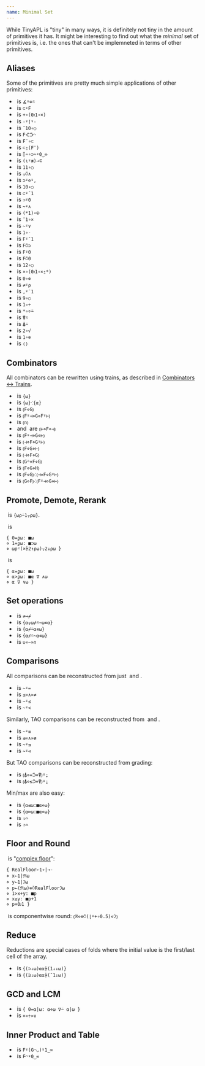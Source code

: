 ```yaml
---
name: Minimal Set
---
```


While TinyAPL is "tiny" in many ways, it is definitely not tiny in the amount of primitives it has. It might be interesting to find out what the *minimal* set of primitives is, i.e. the ones that can't be implemneted in terms of other primitives.

## Aliases

Some of the primitives are pretty much simple applications of other primitives:

* <primitive key="arctangent" />&nbsp;is `∡⍤⊕⍨`
* <primitive key="boxed" />&nbsp;is `⊂⍤F`
* <primitive key="cartesian" />&nbsp;is `+∘(0ᴊ1∘×)`
* <primitive key="ceiling" />&nbsp;is `-⍤⌈⍤-`
* <primitive key="conjugate" />&nbsp;is `¯10∘○`
* <primitive key="each" />&nbsp;is `Fᑣᑒ◠`
* <primitive key="each_left" />&nbsp;is `F¨∘⊂`
* <primitive key="each_right" />&nbsp;is `⊂⍛(F¨)`
* <primitive key="from" />&nbsp;is `⌷⍨∘⊃⍨⍤0‿∞`
* <primitive key="histogram" />&nbsp;is `(⍳⍤≢)⊸⋷`
* <primitive key="imaginary_part" />&nbsp;is `11∘○`
* <primitive key="laminate" />&nbsp;is `⍪⍥∧`
* <primitive key="last" />&nbsp;is `⊃⍤⊖⍤,`
* <primitive key="magnitude" />&nbsp;is `10∘○`
* <primitive key="major_cells" />&nbsp;is `⊂⍤¯1`
* <primitive key="mix" />&nbsp;is `⊃⍤0`
* <primitive key="nand" />&nbsp;is `~⍤∧`
* <primitive key="natural_logarithm" />&nbsp;is `(*1)∘⍟`
* <primitive key="negate" />&nbsp;is `¯1∘×`
* <primitive key="nor" />&nbsp;is `~⍤∨`
* <primitive key="not" />&nbsp;is `1∘-`
* <primitive key="on_cells" />&nbsp;is `F⍤¯1`
* <primitive key="on_contents" />&nbsp;is `F⍥⊃`
* <primitive key="on_scalars" />&nbsp;is `F⍤0`
* <primitive key="on_simple_scalars" />&nbsp;is `F⍥0`
* <primitive key="phase" />&nbsp;is `12∘○`
* <primitive key="polar" />&nbsp;is `×∘(0ᴊ1∘×⍛*)`
* <primitive key="pure_imaginary" />&nbsp;is `0∘⊕`
* <primitive key="rank" />&nbsp;is `≠⍤⍴`
* <primitive key="ravel_items" />&nbsp;is `,⍤¯1`
* <primitive key="real_part" />&nbsp;is `9∘○`
* <primitive key="reciprocal" />&nbsp;is `1∘÷`
* <primitive key="root" />&nbsp;is `*∘÷⍨`
* <primitive key="sort_down" />&nbsp;is `⍒⍨`
* <primitive key="sort_up" />&nbsp;is `⍋⍨`
* <primitive key="square_root" />&nbsp;is `2∘√`
* <primitive key="unit_polar" />&nbsp;is `1∘⊗`
* <primitive key="zilde" />&nbsp;is `⟨⟩`

## Combinators

All combinators can be rewritten using trains, as described in [Combinators ↔ Trains](/docs/info/combinators_trains).

* <primitive key="right" />&nbsp;is `{⍵}`
* <primitive key="left" />&nbsp;is `{⍵}⁖{⍺}`
* <primitive key="atop" />&nbsp;is `⦅F⋄G⦆`
* <primitive key="over" />&nbsp;is `⦅F⍤⊣⋄G⋄F⍤⊢⦆`
* <primitive key="constant" />&nbsp;is `⦅n⦆`
* <primitive key="commute" />&nbsp;and&nbsp;<primitive key="duplicate" />&nbsp;are `⦅⊢⋄F⋄⊣⦆`
* <primitive key="left_hook" />&nbsp;is `⦅F⍤⊣⋄G⋄⊢⦆`
* <primitive key="right_hook" />&nbsp;is `⦅⊣⋄F⋄G⍤⊢⦆`
* <primitive key="left_fork" />&nbsp;is `⦅F⋄G⋄⊢⦆`
* <primitive key="right_fork" />&nbsp;is `⦅⊣⋄F⋄G⦆`
* <primitive key="mirror" />&nbsp;is `⦅G⍨⋄F⋄G⦆`
* <primitive key="fork" />&nbsp;is `⦅F⋄G⋄H⦆`
* <primitive key="after" />&nbsp;is `⦅F⋄G⦆⁖⦅⊣⋄F⋄G⍤⊢⦆`
* <primitive key="before" />&nbsp;is `⦅G⋄F⦆⁖⦅F⍤⊣⋄G⋄⊢⦆`

## Promote, Demote, Rerank

<primitive key="promote" />&nbsp;is `{⍵⍴⍨1⍪⍴⍵}`.

<primitive key="demote" />&nbsp;is

```tinyapl
{ 0=ϼ⍵: ■⍵
⋄ 1=ϼ⍵: ■⊃⍵
⋄ ⍵⍴⍨(×⍆2↑⍴⍵)⍪2↓⍴⍵ }
```

<primitive key="rerank" />&nbsp;is

```tinyapl
{ ⍺=ϼ⍵: ■⍵
⋄ ⍺>ϼ⍵: ■⍺ ∇ ∧⍵
⋄ ⍺ ∇ ∨⍵ }
```

## Set operations

* <primitive key="unique" />&nbsp;is `≠⊸⌿`
* <primitive key="union" />&nbsp;is `{⍺⍪⍵⌿⍨~⍵∊⍺}`
* <primitive key="intersection" />&nbsp;is `{⍺⌿⍨⍺∊⍵}`
* <primitive key="difference" />&nbsp;is `{⍺⌿⍨~⍺∊⍵}`
* <primitive key="symmetric_difference" />&nbsp;is `∪«~»∩`

## Comparisons

All comparisons can be reconstructed from just&nbsp;<primitive key="equal_to" />&nbsp;and&nbsp;<primitive key="less_than_or_equal_to" />.

* <primitive key="not_equal_to" />&nbsp;is `~⍤=`
* <primitive key="less_than" />&nbsp;is `≤«∧»≠`
* <primitive key="greater_than" />&nbsp;is `~⍤≤`
* <primitive key="greater_than_or_equal_to" />&nbsp;is `~⍤<`

Similarly, TAO comparisons can be reconstructed from&nbsp;<primitive key="identical" />&nbsp;and&nbsp;<primitive key="precedes_or_identical" />.

* <primitive key="not_identical" />&nbsp;is `~⍤≡`
* <primitive key="precedes" />&nbsp;is `⊴«∧»≢`
* <primitive key="succeeds" />&nbsp;is `~⍤⊴`
* <primitive key="precedes_or_identical" />&nbsp;is `~⍤⊲`

But TAO comparisons can be reconstructed from grading:

* <primitive key="identical" />&nbsp;is `⦅⍋⋄=ᑒ⋄⍒⦆⍤⍮`
* <primitive key="precedes_or_identical" />&nbsp;is `⦅⍋⋄≤ᑒ⋄⍒⦆⍤⍮`

Min/max are also easy:

* <primitive key="minimal" />&nbsp;is `{⍺⊴⍵:■⍺⋄⍵}`
* <primitive key="maximal" />&nbsp;is `{⍺⊳⍵:■⍺⋄⍵}`
* <primitive key="minimum" />&nbsp;is `⇂⌓`
* <primitive key="maximum" />&nbsp;is `↾⌓`

## Floor and Round

<primitive key="floor" />&nbsp;is "[complex floor](https://aplwiki.com/wiki/Complex_floor)":

```tinyapl
{ RealFloor←1∘|⊸-
⋄ x←1|ℜ⍵
⋄ y←1|ℑ⍵
⋄ p←(ℜ⍵)⊕⍥RealFloorℑ⍵
⋄ 1>x+y: ■p
⋄ x≥y: ■p+1
⋄ p+0ᴊ1 }
```

<primitive key="round" />&nbsp;is componentwise round: `⦅ℜ⋄⊕⍥(⌊⍤+∘0.5)⋄ℑ⦆`

## Reduce

Reductions are special cases of folds where the initial value is the first/last cell of the array.

* <primitive key="reduce" />&nbsp;is `{(⊃↓⍵)⍺⍺⍆(1↓↓⍵)}`
* <primitive key="reduce_back" />&nbsp;is `{(⊇↓⍵)⍺⍺⍆(¯1↓⍵)}`

## GCD and LCM

* <primitive key="gcd" />&nbsp;is `{ 0=⍺|⍵: ⍺⋄⍵ ∇⍨ ⍺|⍵ }`
* <primitive key="lcm" />&nbsp;is `×«÷»∨`

## Inner Product and Table

* <primitive key="inner_product" />&nbsp;is `F⍤(G◠◡)⍤1‿∞`
* <primitive key="table" />&nbsp;is `F◠⍤0‿∞`


